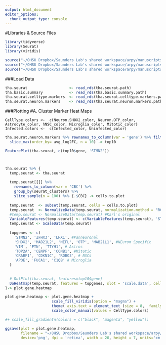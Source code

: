 ```yaml
---
output: html_document
editor_options: 
  chunk_output_type: console
---
```


#Libraries & Source Files
```r
library(tidyverse)
library(Seurat)
library(viridis)

source("~/OHSU Dropbox/Saunders Lab's shared workspace/arpy/manuscripts/2023_Thai2P4M_FeigeYoung/ms_analyses/1_karl_analysis/r_functions_paths/_color_palettes_tha2P4M.R")
source("~/OHSU Dropbox/Saunders Lab's shared workspace/arpy/manuscripts/2023_Thai2P4M_FeigeYoung/ms_analyses/1_karl_analysis/r_functions_paths/_karl_tha2P4M_functions.R")
source("~/OHSU Dropbox/Saunders Lab's shared workspace/arpy/manuscripts/2023_Thai2P4M_FeigeYoung/ms_analyses/1_karl_analysis/r_functions_paths/_karl_tha2P4M_filepaths.R")

```

###Load Data
```r
tha.seurat                   <- read_rds(tha.seurat.path)
tha.basic.summary            <- read_rds(tha.basic.summary.path)
tha.seurat.celltype.markers  <- read_rds(tha.seurat.celltype.markers.path)
tha.seurat.neuron.markers    <- read_rds(tha.seurat.neuron.markers.path)
```

###Plotting
#A. Cluster Marker Heat Maps
```define

CellType.colors <-  c(Neuron.SHOX2_color, Neuron.OTP_color, Astrocyte_color, hNSC_color, Microglia_color, Mitotic_color)
Infected.colors <-  c(Infected_color, Uninfected_color)

```


```r
tha.seurat.neuron.markers %>% rownames_to_column(var = 'gene') %>% filter(gene %in% VariableFeatures(tha.seurat)) %>%
  slice_max(order_by= avg_log2FC, n = 10) -> top10

FeaturePlot(tha.seurat, c(top10$gene, 'STMN2'))



tha.seurat %>% {
  temp.seurat <- tha.seurat
  
  temp.seurat[[]] %>%
    rownames_to_column(var = 'CBC') %>%
    group_by(seurat_clusters) %>%
    slice_sample(n = 100) %>% {.$CBC} -> cells.to.plot
  
  temp.seurat  <- subset(temp.seurat, cells = cells.to.plot)
  temp.seurat  <- NormalizeData(temp.seurat, normalization.method = "RC", scale.factor = 1E5)
  #temp.seurat <- NormalizeData(temp.seurat) #Karl's original
  VariableFeatures(temp.seurat) <- c(VariableFeatures(temp.seurat), 'STMN2', 'ZFHX3', 'LHX1')
  temp.seurat <- ScaleData(temp.seurat)
  
  topgenes <- c(
    'STMN2', 'ZFHX3', 'LHX1', #Panneuronal
    'SHOX2', 'MAB21L2', 'NEFL', 'OTP', 'MAB21L1', #NEuron Specific
    'VIM', 'PTN', 'TTYH1', # Astros
    'TOP2A', 'CENPF', 'CCNB1', #Mitotic
    'CRABP1', 'CDKN1C', 'ROBO3', # NSCs
    'APOE', 'FUCA1', 'C1QB' # Microglia
  )
  
  
  # DotPlot(tha.seurat, features=top10$gene)
  DoHeatmap(temp.seurat, features = topgenes, slot = 'scale.data', cells = cells.to.plot)
}-> plot.gene.heatmap

plot.gene.heatmap <- plot.gene.heatmap + 
                     scale_fill_viridis(option = "magma") + 
                     theme( axis.text = element_text (size = 8,  family = "Arial", face = "italic", color = "black"))+
                     scale_color_manual(values = CellType.colors)

#+ scale_fill_gradientn(colors = c("black", "magenta", "yellow"))

ggsave(plot = plot.gene.heatmap, 
       filename = "~/OHSU Dropbox/Saunders Lab's shared workspace/arpy/manuscripts/2023_Thai2P4M_FeigeYoung/ms_analyses/1_karl_analysis/Plots/2_celltype_annotations/supp.genemarkers.png", 
       device='png', dpi = 'retina', width = 20, height = 7, units='cm')
```

